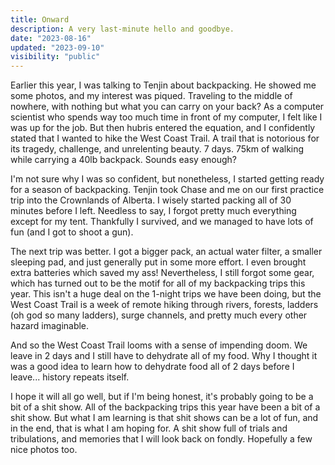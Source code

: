 ```yaml
---
title: Onward
description: A very last-minute hello and goodbye.
date: "2023-08-16"
updated: "2023-09-10"
visibility: "public"
---
```


Earlier this year, I was talking to Tenjin about backpacking. He showed me some photos, and my interest was piqued. Traveling to the middle of nowhere, with nothing but what you can carry on your back? As a computer scientist who spends way too much time in front of my computer, I felt like I was up for the job. But then hubris entered the equation, and I confidently stated that I wanted to hike the West Coast Trail. A trail that is notorious for its tragedy, challenge, and unrelenting beauty. 7 days. 75km of walking while carrying a 40lb backpack. Sounds easy enough?

I'm not sure why I was so confident, but nonetheless, I started getting ready for a season of backpacking. Tenjin took Chase and me on our first practice trip into the Crownlands of Alberta. I wisely started packing all of 30 minutes before I left. Needless to say, I forgot pretty much everything except for my tent. Thankfully I survived, and we managed to have lots of fun (and I got to shoot a gun).

The next trip was better. I got a bigger pack, an actual water filter, a smaller sleeping pad, and just generally put in some more effort. I even brought extra batteries which saved my ass! Nevertheless, I still forgot some gear, which has turned out to be the motif for all of my backpacking trips this year. This isn't a huge deal on the 1-night trips we have been doing, but the West Coast Trail is a week of remote hiking through rivers, forests, ladders (oh god so many ladders), surge channels, and pretty much every other hazard imaginable.

And so the West Coast Trail looms with a sense of impending doom. We leave in 2 days and I still have to dehydrate all of my food. Why I thought it was a good idea to learn how to dehydrate food all of 2 days before I leave... history repeats itself.

I hope it will all go well, but if I'm being honest, it's probably going to be a bit of a shit show. All of the backpacking trips this year have been a bit of a shit show. But what I am learning is that shit shows can be a lot of fun, and in the end, that is what I am hoping for. A shit show full of trials and tribulations, and memories that I will look back on fondly. Hopefully a few nice photos too.
